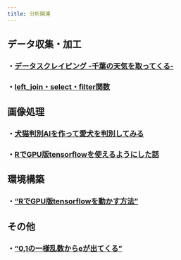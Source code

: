 ```yaml
---
title: 分析関連
---
```

## データ収集・加工

### ・[データスクレイピング -千葉の天気を取ってくる-](https://castella3.github.io/data_scraping.html)

### ・[left_join・select・filter関数](https://castella3.github.io/tidyvers.html)





## 画像処理

### ・[犬猫判別AIを作って愛犬を判別してみる](https://castella3.github.io/dog_and_cat.html)

### ・[RでGPU版tensorflowを使えるようにした話](https://castella3.github.io/tensorflow_gpu.html)


## 環境構築

### ・["RでGPU版tensorflowを動かす方法"](https://castella3.github.io/tensorflowR_for_GPU.html)


<!-- ## ゼロから(Rで)作るDeepLeaning -->

<!-- ### ・["0章 動機とルール設定"](https://castella3.github.io/0DL_for_R_0.html) -->

## その他

### ・["0,1の一様乱数からeが出てくる"](https://castella3.github.io/ichiyou_e.html)